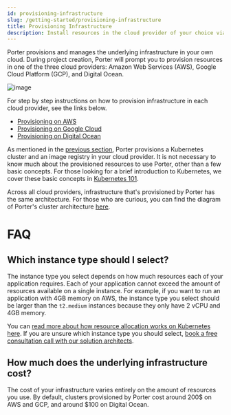 ```yaml
---
id: provisioning-infrastructure
slug: /getting-started/provisioning-infrastructure
title: Provisioning Infrastructure
description: Install resources in the cloud provider of your choice via Porter.
---
```


Porter provisions and manages the underlying infrastructure in your own cloud. During project creation, Porter will prompt you to provision resources in one of the three cloud providers: Amazon Web Services (AWS), Google Cloud Platform (GCP), and Digital Ocean.

![image](https://files.readme.io/1951055-Screen_Shot_2021-10-25_at_10.55.52_PM.png)

For step by step instructions on how to provision infrastructure in each cloud provider, see the links below.

- [Provisioning on AWS](doc:getting-started-on-aws)
- [Provisioning on Google Cloud](doc:provisioning-on-google-cloud)
- [Provisioning on Digital Ocean](doc:provisioning-on-digital-ocean)

As mentioned in the [previous section](https://docs.porter.run/docs/linking-up-application-source), Porter provisions a Kubernetes cluster and an image registry in your cloud provider. It is not necessary to know much about the provisioned resources to use Porter, other than a few basic concepts. For those looking for a brief introduction to Kubernetes, we cover these basic concepts in [Kubernetes 101](doc:kubernetes-101).

Across all cloud providers, infrastructure that's provisioned by Porter has the same architecture. For those who are curious, you can find the diagram of Porter's cluster architecture [here](doc:kubernetes-101).

# FAQ

## Which instance type should I select?

The instance type you select depends on how much resources each of your application requires. Each of your application cannot exceed the amount of resources available on a single instance. For example, if you want to run an application with 4GB memory on AWS, the instance type you select should be larger than the `t2.medium` instances because they only have 2 vCPU and 4GB memory.

You can [read more about how resource allocation works on Kubernetes here](doc:kubernetes-101). If you are unsure which instance type you should select, [book a free consultation call with our solution architects](mailto:contact@porter.run).

## How much does the underlying infrastructure cost?

The cost of your infrastructure varies entirely on the amount of resources you use. By default, clusters provisioned by Porter cost around 200$ on AWS and GCP, and around $100 on Digital Ocean.
